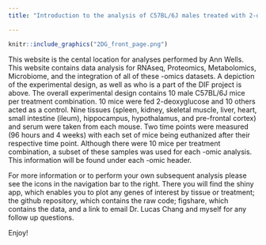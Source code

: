 ```yaml
---
title: "Introduction to the analysis of C57BL/6J males treated with 2-deoxyglucose"

---
```


```r
knitr::include_graphics("2DG_front_page.png")
```

This website is the cental location for analyses performed by Ann Wells. This website contains data analysis for RNAseq, Proteomics, Metabolomics, Microbiome, and the integration of all of these -omics datasets. A depiction of the experimental design, as well as who is a part of the DIF project is above. The overall experimental design contains 10 male C57BL/6J mice per treatment combination. 10 mice were fed 2-deoxyglucose and 10 others acted as a control. Nine tissues (spleen, kidney, skeletal muscle, liver, heart, small intestine (ileum), hippocampus, hypothalamus, and pre-frontal cortex) and serum were taken from each mouse. Two time points were measured (96 hours and 4 weeks) with each set of mice being euthanized after their respective time point. Although there were 10 mice per treatment combination, a subset of these samples was used for each -omic analysis. This information will be found under each -omic header.

For more information or to perform your own subsequent analysis please see the icons in the navigation bar to the right. There you will find the shiny app, which enables you to plot any genes of interest by tissue or treatment; the github repository, which contains the raw code; figshare, which contains the data, and a link to email Dr. Lucas Chang and myself for any follow up questions.

Enjoy!
